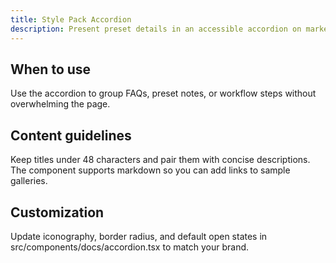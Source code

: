 ```yaml
---
title: Style Pack Accordion
description: Present preset details in an accessible accordion on marketing pages.
---
```


## When to use

Use the accordion to group FAQs, preset notes, or workflow steps without overwhelming the page.

## Content guidelines

Keep titles under 48 characters and pair them with concise descriptions. The component supports markdown so you can add links to sample galleries.

## Customization

Update iconography, border radius, and default open states in src/components/docs/accordion.tsx to match your brand.

